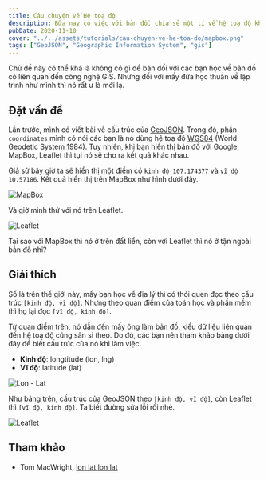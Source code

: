 ```yaml
---
title: Câu chuyện về Hệ toạ độ
description: Bữa nay có việc với bản đồ, chia sẻ một tí về hệ toạ độ khi làm mấy cái bản đồ số.
pubDate: 2020-11-10
cover: "../../assets/tutorials/cau-chuyen-ve-he-toa-do/mapbox.png"
tags: ["GeoJSON", "Geographic Information System", "gis"]
---
```


Chủ đề này có thể khá là không có gì để bàn đối với các bạn học về bản đồ có liên quan đến công nghệ GIS. Nhưng đối với mấy đứa học thuần về lập trình như mình thì nó rất ư là mới lạ.

## Đặt vấn đề

Lần trước, mình có viết bài về cấu trúc của [GeoJSON](/tutorials/geojson-la-gi). Trong đó, phần `coordinates` mình có nói các bạn là nó dùng hệ toạ độ [WGS84](https://support.virtual-surveyor.com/en/support/solutions/articles/1000261351-what-is-wgs84-) (World Geodetic System 1984). Tuy nhiên, khi bạn hiển thị bản đồ với Google, MapBox, Leaflet thì tụi nó sẽ cho ra kết quả khác nhau.

Giả sử bây giờ ta sẽ hiển thị một điểm có `kinh độ 107.174377` và `vĩ độ 10.57186`. Kết quả hiển thị trên MapBox như hình dưới đây.

![MapBox](../../assets/tutorials/cau-chuyen-ve-he-toa-do/mapbox.png)

Và giờ mình thử với nó trên Leaflet.

![Leaflet](../../assets/tutorials/cau-chuyen-ve-he-toa-do/leaflet-01.png)

Tại sao với MapBox thì nó ở trên đất liền, còn với Leaflet thì nó ở tận ngoài bản đồ nhỉ?

## Giải thích

Số là trên thế giới này, mấy bạn học về địa lý thì có thói quen đọc theo cấu trúc `[kinh độ, vĩ độ]`. Nhưng theo quan điểm của toán học và phần mềm thì họ lại đọc `[vĩ độ, kinh độ]`.

Từ quan điểm trên, nó dẫn đến mấy ông làm bản đồ, kiểu dữ liệu liên quan đến hệ toạ độ cũng sân si theo. Do đó, các bạn nên tham khảo bảng dưới đây để biết cấu trúc của nó khi làm việc.

- **Kinh độ**: longtitude (lon, lng)
- **Vĩ độ**: latitude (lat)

![Lon - Lat](../../assets/tutorials/cau-chuyen-ve-he-toa-do/lon-lat-lon-lat.png)

Như bảng trên, cấu trúc của GeoJSON theo `[kinh độ, vĩ độ]`, còn Leaflet thì `[vĩ độ, kinh độ]`. Ta biết đường sửa lỗi rồi nhé.

![Leaflet](../../assets/tutorials/cau-chuyen-ve-he-toa-do/leaflet-02.png)

## Tham khảo

- Tom MacWright, [lon lat lon lat](https://macwright.com/lonlat/)
